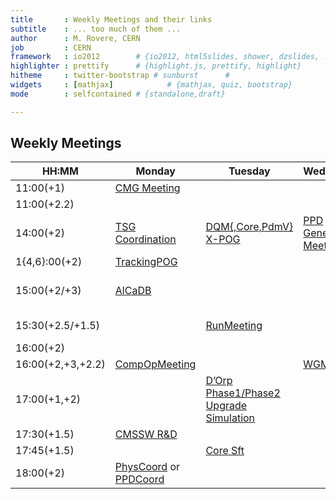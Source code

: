 ```yaml
---
title       : Weekly Meetings and their links
subtitle    : ... too much of them ...
author      : M. Rovere, CERN
job         : CERN
framework   : io2012        # {io2012, html5slides, shower, dzslides, ...}
highlighter : prettify      # {highlight.js, prettify, highlight}
hitheme     : twitter-bootstrap # sunburst      #
widgets     : [mathjax]            # {mathjax, quiz, bootstrap}
mode        : selfcontained # {standalone,draft}

---
```


## Weekly Meetings

HH:MM | Monday | Tuesday | Wednesday | Thursday | Friday
------|--------|---------|-----------|----------|-------
11:00(+1)| [CMG Meeting](https://indico.cern.ch/category/1236/) | | | |
11:00(+2.2) | | | | [TPO](https://indico.cern.ch/category/1065/) | 
14:00(+2) | [TSG Coordination](https://indico.cern.ch/category/1576/) | [DQM{,Core,PdmV}](https://indico.cern.ch/category/3904/) <br/> [X-POG](https://indico.cern.ch/category/5517/) | [PPD General Meeting](https://indico.cern.ch/category/3905/) | [Weekly Joint PPD/Off/Trig/Comp Ops Meeting](https://indico.cern.ch/category/4448/) |
1{4,6}:00(+2) | [TrackingPOG](https://indico.cern.ch/category/2029/) | | | |
15:00(+2/+3) | [AlCaDB](https://indico.cern.ch/category/3903/) | | | | [Tracker DPG - Tracking POG general meeting] (https://indico.cern.ch/category/1358/)
15:30(+2.5/+1.5)|        | [RunMeeting](https://indico.cern.ch/category/1354/)     |           |          | [Simulation] (https://indico.cern.ch/category/1370/)
16:00(+2) |  | | | |
16:00(+2,+3,+2.2) | [CompOpMeeting](https://indico.cern.ch/category/1374/) | | [WGM](https://indico.cern.ch/category/677/) | [Upgrade TP](https://indico.cern.ch/category/5353/) | 
17:00(+1,+2) | | [D'Orp](https://indico.cern.ch/category/1370/)<br/> [Phase1/Phase2 Upgrade Simulation](https://indico.cern.ch/category/1358/)| | [Reco&AT](https://indico.cern.ch/category/1370/) | 
17:30(+1.5) | [CMSSW R&D](https://indico.cern.ch/category/1370/) | | | |
17:45(+1.5) | | [Core Sft](https://indico.cern.ch/category/1370/) | | | 
18:00(+2) | [PhysCoord](https://indico.cern.ch/category/1376/) or [PPDCoord](https://indico.cern.ch/category/3894/)| | | |

